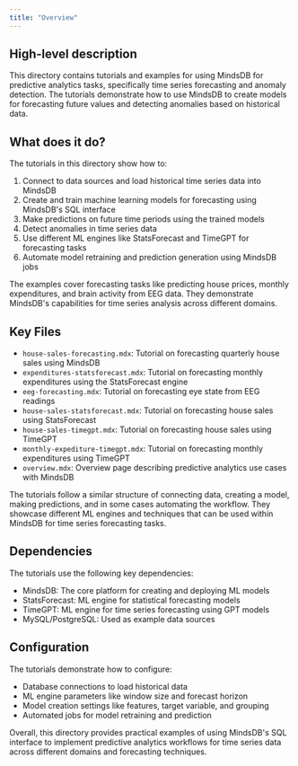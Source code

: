 ```yaml
---
title: "Overview"
---
```


## High-level description

This directory contains tutorials and examples for using MindsDB for predictive analytics tasks, specifically time series forecasting and anomaly detection. The tutorials demonstrate how to use MindsDB to create models for forecasting future values and detecting anomalies based on historical data.

## What does it do?

The tutorials in this directory show how to:

1. Connect to data sources and load historical time series data into MindsDB
2. Create and train machine learning models for forecasting using MindsDB's SQL interface
3. Make predictions on future time periods using the trained models
4. Detect anomalies in time series data
5. Use different ML engines like StatsForecast and TimeGPT for forecasting tasks
6. Automate model retraining and prediction generation using MindsDB jobs

The examples cover forecasting tasks like predicting house prices, monthly expenditures, and brain activity from EEG data. They demonstrate MindsDB's capabilities for time series analysis across different domains.

## Key Files

- `house-sales-forecasting.mdx`: Tutorial on forecasting quarterly house sales using MindsDB
- `expenditures-statsforecast.mdx`: Tutorial on forecasting monthly expenditures using the StatsForecast engine 
- `eeg-forecasting.mdx`: Tutorial on forecasting eye state from EEG readings
- `house-sales-statsforecast.mdx`: Tutorial on forecasting house sales using StatsForecast
- `house-sales-timegpt.mdx`: Tutorial on forecasting house sales using TimeGPT
- `monthly-expediture-timegpt.mdx`: Tutorial on forecasting monthly expenditures using TimeGPT
- `overview.mdx`: Overview page describing predictive analytics use cases with MindsDB

The tutorials follow a similar structure of connecting data, creating a model, making predictions, and in some cases automating the workflow. They showcase different ML engines and techniques that can be used within MindsDB for time series forecasting tasks.

## Dependencies

The tutorials use the following key dependencies:

- MindsDB: The core platform for creating and deploying ML models
- StatsForecast: ML engine for statistical forecasting models
- TimeGPT: ML engine for time series forecasting using GPT models
- MySQL/PostgreSQL: Used as example data sources

## Configuration

The tutorials demonstrate how to configure:

- Database connections to load historical data
- ML engine parameters like window size and forecast horizon
- Model creation settings like features, target variable, and grouping
- Automated jobs for model retraining and prediction

Overall, this directory provides practical examples of using MindsDB's SQL interface to implement predictive analytics workflows for time series data across different domains and forecasting techniques.